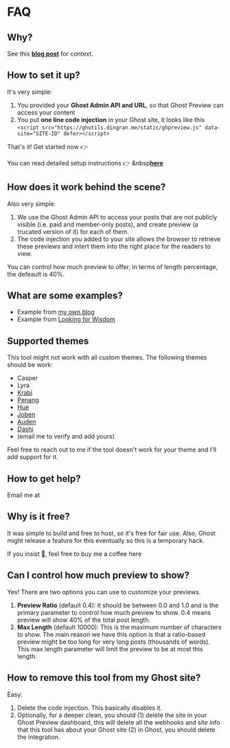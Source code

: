 

<NextBreadcrumb pageName='FAQ' pagepath='faq' />

# FAQ

## Why?

See this [**blog post**](https://www.dingran.me/members-only-content-preview/) for context.

## How to set it up?

It's very simple:

1. You provided your **Ghost Admin API and URL**, so that Ghost Preview can access your content
2. You put **one line code injection** in your Ghost site, it looks like this `<script src="https://ghutils.dingran.me/static/ghpreview.js" data-site="SITE-ID" defer></script>`

<HStack>
  <div> That's it! Get started now 👉 </div>
  <LoginButtons />
</HStack>

You can read detailed setup instructions 👉 &nbsp[**here**](https://www.dingran.me/ghost-preview-setup/)

## How does it work behind the scene?

Also very simple:

1. We use the Ghost Admin API to access your posts that are not publicly visible (i.e. paid and member-only posts), and create preview (a trucated version of it) for each of them.
2. The code injection you added to your site allows the browser to retrieve these previews and intert them into the right place for the readers to view.

You can control how much preview to offer, in terms of length percentage, the defeault is 40%.

## What are some examples?

- Example from [my own blog](https://www.dingran.me/memberonly-preview-demo/)
- Example from [Looking for Wisdom](https://www.lookingforwisdom.com/courses/s1-03-the-limits-of-wisdom/)

## Supported themes

This tool might not work with all custom themes. The following themes should be work:

- Casper
- Lyra
- [Krabi](https://aspirethemes.com/themes/krabi)
- [Penang](https://aspirethemes.com/themes/penang)
- [Hue](https://aspirethemes.com/themes/hue)
- [Joben](https://bironthemes.com/themes/joben-ghost/)
- [Auden](https://bironthemes.com/themes/auden-ghost/)
- [Dashi](https://bironthemes.com/themes/dashi-ghost/)
- (email me to verify and add yours)

Feel free to reach out to me if the tool doesn't work for your theme and I'll add support for it.

## How to get help?

<p>
  Email me at <HiddenEmail />
</p>

## Why is it free?

It was simple to build and free to host, so it's free for fair use. Also, Ghost might release a feature for this eventually so this is a temporary hack.

<HStack>
  <div>If you insist 🤩, feel free to buy me a coffee here</div>
  <BMAC />
</HStack>

## Can I control how much preview to show?

Yes! There are two options you can use to customize your previews.

1. **Preview Ratio** (default 0.4): it should be between 0.0 and 1.0 and is the primary parameter to control how much preview to show. 0.4 means preview will show 40% of the total post length.
2. **Max Length** (default 10000): This is the maximum number of characters to show. The main reason we have this option is that a ratio-based preview might be too long for very long posts (thousands of words). This max length parameter will limit the preview to be at most this length.

## How to remove this tool from my Ghost site?

Easy:

1. Delete the code injection. This basically disables it.
2. Optionally, for a deeper clean, you should (1) delete the site in your Ghost Preview dashboard, this will delete all the webhooks and site info that this tool has about your Ghost site (2) in Ghost, you should delete the integration.
